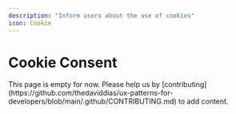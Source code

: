 ```yaml
---
description: "Inform users about the use of cookies"
icon: Cookie
---
```



# Cookie Consent

<Callout type="warning">
  This page is empty for now. Please help us by
  [contributing](https://github.com/thedaviddias/ux-patterns-for-developers/blob/main/.github/CONTRIBUTING.md)
  to add content.
</Callout>
